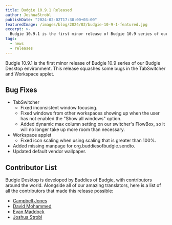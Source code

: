 ```yaml
---
title: Budgie 10.9.1 Released
author: JoshuaStrobl
publishDate: "2024-02-02T17:30:00+03:00"
featuredImage: /images/blog/2024/02/budgie-10-9-1-featured.jpg
excerpt: >-
  Budgie 10.9.1 is the first minor release of Budgie 10.9 series of our Budgie Desktop environment. This release squashes some bugs in the TabSwitcher and Workspace applet.
tags:
  - news
  - releases
---
```


Budgie 10.9.1 is the first minor release of Budgie 10.9 series of our Budgie Desktop environment. This release squashes some bugs in the TabSwitcher and Workspace applet.

## Bug Fixes

- TabSwitcher
  - Fixed inconsistent window focusing.
  - Fixed windows from other workspaces showing up when the user has not enabled the "Show all windows" option.
  - Added dynamic max column setting on our switcher's FlowBox, so it will no longer take up more room than necessary.
- Workspace applet
  - Fixed icon scaling when using scaling that is greater than 100%.
- Added missing manpage for org.buddiesofbudgie.sendto.
- Updated default vendor wallpaper.

## Contributor List

Budgie Desktop is developed by Buddies of Budgie, with contributors around the world. Alongside all of our amazing translators, here is a list of all the contributors that made this release possible:

- [Campbell Jones](https://github.com/serebit?ref=buddiesofbudgie.org)
- [David Mohammed](https://github.com/fossfreedom?ref=buddiesofbudgie.org)
- [Evan Maddock](https://github.com/EbonJaeger?ref=buddiesofbudgie.org)
- [Joshua Strobl](https://github.com/JoshStrobl?ref=buddiesofbudgie.org)

<OCCallout />
